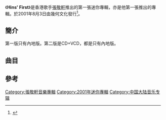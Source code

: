 {{Refimprove|time=2021-03-12T05:44:25+00:00}}
{{Album infobox | <!-- See Wikipedia:WikiProject_Albums -->
|  Name        = Hins' First
|  Type        = [[迷你專輯|迷你專輯]]
|  Artist      = [[張敬軒|張敬軒]]
|  Cover       = 
|  Released    = 2001年8月3日
|  Recorded    = 
|  Genre       = [[粵語流行曲|粵語流行曲]]
|  Length      = 
|  Label       = 幾何文化
|  Number      = 
|  Producer    = 
|  Last album  = 
|  This album  = '''Hins' First''' <br />（2001年）
|  Next album  = [[My_Way_(張敬軒專輯)|My Way]] <br />（2002年）
| Misc = {{Extra chronology
 | artist     = [[張敬軒|張敬軒]]專輯
 | type       = 專輯
 | prev_title = 
 | prev_year  = 
 | title      = Hins' First
 | year       = 2001
 | next_title = [[My_Way_(張敬軒專輯)|My Way]]
 | next_year  =2002
}}
}}

《'''Hins' First'''》是香港歌手[[張敬軒|張敬軒]]推出的第一張迷你專輯，亦是他第一張推出的專輯。於2001年8月3日由幾何文化發行<ref>{{Cite web|url=https://y.qq.com/n/yqq/album/001aTXLb3PYhxC.html|title=Hins' First|publisher=QQ Music|access-date=2021-03-12|archive-date=2021-03-11|archive-url=https://web.archive.org/web/20210311091717/https://y.qq.com/n/yqq/album/001aTXLb3PYhxC.html}}</ref>。

==簡介==
第一版只有內地版。第二版是CD+VCD，都是只有內地版。

==曲目==
{{Tracklist
| headline = 
| extra_column  = 
| total_length = 

| all_writing = 
| all_music = 張敬軒
| all_lyrics = 
| all_arranger = 張敬軒
| all_producer = 張敬軒
| all_note = 

| title_width   = 
| writing_width = 
| music_width   = 
| lyrics_width  =  
| arranger_width  =  
| producer_width  =  
| extra_width   = 

| title1 = First Intro
| note1 = 
| longnote1 = 
| music1 = 
| lyrics1 = 張敬軒
| arranger1 = 
| producer1 = 
| extra1 = 
| length1 = 

| title2 = 透露
| note2 = 
| longnote2 = 
| music2 = 
| lyrics2 = 胡芳芳
| arranger2 = 
| producer2 = 
| extra2 = 
| length2 = 

| title3 = 觸摸心跳
| note3 = 
| longnote3 = 
| music3 = 
| lyrics3 = 胡芳芳
| arranger3 = 
| producer3 = 
| extra3 = 
| length3 = 

| title4 = Interlude
| note4 = 
| longnote4 = 
| music4 = 
| lyrics4 = 張敬軒
| arranger4 = 
| producer4 = 
| extra4 = 
| length4 = 

| title5 = On Fire (Have you ever?)
| note5 = 
| longnote5 = 
| music5 = 
| lyrics5 = 張敬軒
| arranger5 = 
| producer5 = 
| extra5 = 
| length5 = 

| title6 = 透露 (4 U Version)
| note6 = 
| longnote6 = 
| music6 = 
| lyrics6 = 張敬軒
| arranger6 = 
| producer6 = 
| extra6 = 
| length6 = 

| title7 = Outro
| note7 = 
| longnote7 = 
| music7 = 
| lyrics7 = 張敬軒
| arranger7 = 
| producer7 = 
| extra7 = 
| length7 = 

| title8 = 太遠
| note8 = 
| longnote8 = 
| music8 = 
| lyrics8 = 張敬軒
| arranger8 = 
| producer8 = 
| extra8 = 
| length8 = 

| title9 = Power In Your Hands
| note9 = 
| longnote9 = 
| music9 = 
| lyrics9 = 張敬軒
| arranger9 = 
| producer9 = 
| extra9 = 
| length9 = 
}}

==參考==
{{Reflist}}

{{張敬軒}}
[[Category:張敬軒音樂專輯|Category:張敬軒音樂專輯]]
[[Category:2001年迷你專輯|Category:2001年迷你專輯]]
[[Category:中国大陆音乐专辑|Category:中国大陆音乐专辑]]